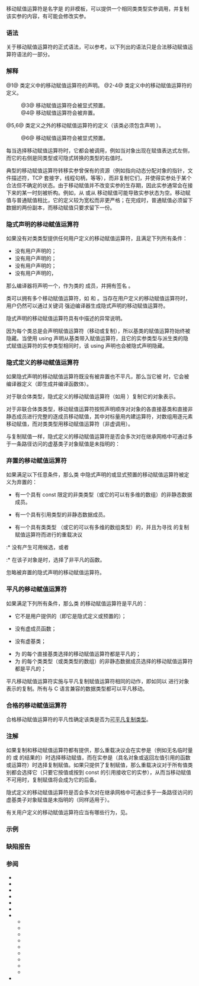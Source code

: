 {{title|移动赋值运算符}}
{{cpp/language/classes/navbar}}

移动赋值运算符是名字是 {{c/core|1=operator=}} 的非模板{{rlp|member functions|非静态成员函数}}，可以提供一个相同类类型实参调用，并复制该实参的内容，有可能会修改实参。

===语法===
关于移动赋值运算符的正式语法，可以参考{{rlp|function|函数声明}}。以下列出的语法只是合法移动赋值运算符语法的一部分。
{{sdsc begin}}
{{sdsc|num=1|{{spar|返回类型}} {{ttb|1=operator=(}}{{spar sep|形参列表}}{{ttb|);}}}}
{{sdsc|num=2|{{spar|返回类型}} {{ttb|1=operator=(}}{{spar sep|形参列表}}{{ttb|)}} {{spar|函数体}}}}
{{sdsc|num=3|{{spar|返回类型}} {{ttb|1=operator=(}}{{spar sep|无默认形参列表}}{{ttb|1=) = default;}}}}
{{sdsc|num=4|{{spar|返回类型}} {{ttb|1=operator=(}}{{spar sep|形参列表}}{{ttb|1=) = delete;}}}}
{{sdsc|num=5|{{spar|返回类型}} {{spar sep|类名}}{{ttb|::}}{{ttb|1=operator=(}}{{spar sep|形参列表}}{{ttb|)}} {{spar|函数体}}}}
{{sdsc|num=6|{{spar|返回类型}} {{spar sep|类名}}{{ttb|::}}{{ttb|1=operator=(}}{{spar sep|无默认形参列表}}{{ttb|1=) = default;}}}}
{{sdsc end}}

{{par begin}}
{{par|{{spar|类名}}|要声明移动赋值运算符的类，它的类型在以下描述中指定为 {{tt|T}}}}
{{par|{{spar|形参列表}}|只有一个形参的{{rlp|function#形参列表|形参列表}}，该形参的类型是 {{tt|T&amp;&amp;}}，{{c/core|const T&amp;&amp;}}，{{c/core|volatile T&amp;&amp;}} 或 {{c/core|const volatile T&amp;&amp;}}}}
{{par|{{spar|无默认形参列表}}|只有一个形参的{{rlp|function#形参列表|形参列表}}，该形参的类型是 {{tt|T&amp;&amp;}}，{{c/core|const T&amp;&amp;}}，{{c/core|volatile T&amp;&amp;}} 或 {{c/core|const volatile T&amp;&amp;}}，并且没有默认实参}}
{{par|{{spar|函数体}}|移动赋值运算符的{{rlp|constructor|函数体}}}}
{{par|{{spar|返回类型}}|任意类型，但为了和标量类型一致倾向于 {{tt|T&amp;}}}}
{{par end}}

===解释===
@1@ 类定义中的移动赋值运算符的声明。
@2-4@ 类定义中的移动赋值运算符的定义。
:@3@ 移动赋值运算符会被显式预置。
:@4@ 移动赋值运算符会被弃置。
@5,6@ 类定义之外的移动赋值运算符的定义（该类必须包含声明 {{v|1}}）。
:@6@ 移动赋值运算符会被显式预置。

{{source|1=
struct X
{
    X&amp; operator=(X&amp;&amp; other);    // 移动赋值运算符
//  X operator=(const X other); // 错误：形参类型不正确
};

union Y
{
    // 移动赋值运算符并不一定要完全遵循上述列出的语法，
    // 它们只需要在不违反上述限制的情况下遵循通常函数声明的语法
    auto operator=(Y&amp;&amp; other) -&gt; Y&amp;;       // OK：尾随返回类型
    Y&amp; operator=(this Y&amp;&amp; self, Y&amp; other); // OK：显式对象形参
//  Y&amp; operator=(Y&amp;&amp;, int num = 1);        // 错误：有其他非对象形参
};
}}

每当{{rlp|overload resolution|重载决议}}选择移动赋值运算符时，它都会被调用，例如当对象出现在赋值表达式左侧，而它的右侧是同类型或可隐式转换的类型的右值时。

典型的移动赋值运算符转移实参曾保有的资源（例如指向动态分配对象的指针，文件描述符，TCP 套接字，线程句柄，等等），而非复制它们，并使得实参处于某个合法但不确定的状态。由于移动赋值并不改变实参的生存期，因此实参通常会在接下来的某一时刻被析构。例如，从 {{lc|std::string}} 或从 {{lc|std::vector}} 移动赋值可能导致实参状态为空。移动赋值与普通赋值相比，它的定义较为宽松而非更严格；在完成时，普通赋值必须留下数据的两份副本，而移动赋值只要求留下一份。

===隐式声明的移动赋值运算符===
如果没有对类类型提供任何用户定义的移动赋值运算符，且满足下列所有条件：
* 没有用户声明的{{rlp|copy constructor|复制构造函数}}；
* 没有用户声明的{{rlp|move constructor|移动构造函数}}；
* 没有用户声明的{{rlp|copy assignment|复制赋值运算符}}；
* 没有用户声明的{{rlp|destructor|析构函数}}，
那么编译器将声明一个，作为类的 {{c/core|inline public}} 成员，并拥有签名 {{c|1=T&amp; T::operator=(T&amp;&amp;)}}。

类可以拥有多个移动赋值运算符，如 {{c|1=T&amp; T::operator=(const T&amp;&amp;)}} 和 {{c|1=T&amp; T::operator=(T&amp;&amp;)}}。当存在用户定义的移动赋值运算符时，用户仍然可以通过关键词 {{tt|default}} 强迫编译器生成隐式声明的移动赋值运算符。

隐式声明的移动赋值运算符具有{{rev inl|until=c++17|{{rlp|except spec|动态异常说明}}}}{{rev inl|since=c++17|{{rlp|noexcept spec|noexcept 说明}}}}中描述的异常说明。

因为每个类总是会声明赋值运算符（移动或复制），所以基类的赋值运算符始终被隐藏。当使用 using 声明从基类带入赋值运算符，且它的实参类型与派生类的隐式赋值运算符的实参类型相同时，该 using 声明也会被隐式声明隐藏。

===隐式定义的移动赋值运算符===
如果隐式声明的移动赋值运算符既没有被弃置也不平凡，那么当它被 {{rlp|definition#ODR 式使用|ODR 式使用}}{{rev inl|since=c++14|&lt;!-- P0859R0 --&gt;或用于{{rlp|constant expression#常量求值所需要的函数与变量|常量求值}}}}时，它会被编译器定义（即生成并编译函数体）。

对于联合体类型，隐式定义的移动赋值运算符（如用 {{lc|std::memmove}}）复制它的对象表示。

对于非联合体类类型，移动赋值运算符按照声明顺序对对象的各直接基类和直接非静态成员进行完整的逐成员移动赋值，其中对标量用内建运算符，对数组用逐元素移动赋值，而对类类型用移动赋值运算符（非虚调用）。

{{rrev multi|since1=c++14|since2=c++23
|rev1=如果满足下列所有条件，那么类 {{tt|T}} 的隐式定义的复制赋值运算符是 {{rlpt|constexpr}}：
* {{tt|T}} 是[[cpp/named req/LiteralType|字面类型]]，且
* 移动每个直接基类子对象时选中的赋值运算符都是 constexpr 函数，且
* 移动 {{tt|T}} 的每个类（或它的数组）类型的数据成员时选中的赋值运算符都是 constexpr 函数。
|rev2=类 {{tt|T}} 的隐式定义的复制赋值运算符是 {{rlpt|constexpr}}。
}}

与复制赋值一样，隐式定义的移动赋值运算符是否会多次对在继承网格中可通过多于一条路径访问的虚基类子对象赋值是未指明的：
{{source|1=
struct V
{
    V&amp; operator=(V&amp;&amp; other)
    {
        // 这可能会被调用一或两次
        // 如果调用两次，那么 'other' 是刚被移动的 V 子对象
        return *this;
    }
};
struct A : virtual V {}; // operator= 调用 V::operator=
struct B : virtual V {}; // operator= 调用 V::operator=
struct C : B, A {};      // operator= 调用 B::operator=，然后调用 A::operator=
                         // 但可能只调用一次 V::operator=

int main()
{
    C c1, c2;
    c2 = std::move(c1);
}
}}

===弃置的移动赋值运算符===
如果满足以下任意条件，那么类 {{tt|T}} 中隐式声明的或显式预置的移动赋值运算符被定义为弃置的：
* {{tt|T}} 有一个具有 const 限定的非类类型（或它的可以有多维的数组）的非静态数据成员。
* {{tt|T}} 有一个具有引用类型的非静态数据成员。
* {{tt|T}} 有一个具有类类型 {{tt|M}}（或它的可以有多维的数组类型）的{{rlp|object#潜在构造的子对象|潜在构造的子对象}}，并且为寻找 {{tt|M}} 的复制赋值运算符而进行的重载决议
:* 没有产生可用候选，或者
:* 在该子对象是{{rlp|union#联合体式的类|变体成员}}时，选择了非平凡的函数。

{{rlp|overload resolution|重载决议}}忽略被弃置的隐式声明的移动赋值运算符。

===平凡的移动赋值运算符===
如果满足下列所有条件，那么类 {{tt|T}} 的移动赋值运算符是平凡的：
* 它不是用户提供的（即它是隐式定义或预置的）；
* {{tt|T}} 没有虚成员函数；
* {{tt|T}} 没有虚基类；
* 为 {{tt|T}} 的每个直接基类选择的移动赋值运算符都是平凡的；
* 为 {{tt|T}} 的每个类类型（或类类型的数组）的非静态数据成员选择的移动赋值运算符都是平凡的；

平凡移动赋值运算符实施与平凡复制赋值运算符相同的动作，即如同以 {{lc|std::memmove}} 进行对象表示的复制。所有与 C 语言兼容的数据类型都可以平凡移动。

===合格的移动赋值运算符===
{{cpp/language/eligible special member function|移动赋值运算符}}

合格移动赋值运算符的平凡性确定该类是否为[[cpp/named req/TriviallyCopyable|可平凡复制类型]]。

===注解===
如果复制和移动赋值运算符都有提供，那么重载决议会在实参是{{rlp|value category|''右值''}}（例如无名临时量的{{rlp|value category|''纯右值''}} 或 {{lc|std::move}} 的结果的{{rlp|value category|''亡值''}}）时选择移动赋值，而在实参是{{rlp|value category|''左值''}}（具名对象或返回左值引用的函数或运算符）时选择复制赋值。如果只提供了复制赋值，那么重载决议对于所有值类别都会选择它（只要它按值或按到 const 的引用接收它的实参），从而当移动赋值不可用时，复制赋值将会成为它的后备。

隐式定义的移动赋值运算符是否会多次对在继承网格中可通过多于一条路径访问的虚基类子对象赋值是未指明的（同样适用于{{rlp|copy assignment|复制赋值}}）。

有关用户定义的移动赋值运算符应当有哪些行为，见{{rlp|operators#赋值运算符|赋值运算符重载}}。

===示例===
{{example
|code=
#include &lt;iostream&gt;
#include &lt;string&gt;
#include &lt;utility&gt;

struct A
{
    std::string s;
    
    A() : s("测试") {}
    
    A(const A&amp; o) : s(o.s) { std::cout &lt;&lt; "移动失败！\n"; }
    
    A(A&amp;&amp; o) : s(std::move(o.s)) {}
    
    A&amp; operator=(const A&amp; other)
    {
         s = other.s;
         std::cout &lt;&lt; "复制赋值\n";
         return *this;
    }
    
    A&amp; operator=(A&amp;&amp; other)
    {
         s = std::move(other.s);
         std::cout &lt;&lt; "移动赋值\n";
         return *this;
    }
};

A f(A a) { return a; }

struct B : A
{
    std::string s2; 
    int n;
    // 隐式移动赋值运算符 B&amp; B::operator=(B&amp;&amp;)
    // 调用 A 的移动赋值运算符
    // 调用 s2 的移动赋值运算符
    // 并进行 n 的逐位复制
};

struct C : B
{
    ~C() {} // 析构函数阻止隐式移动赋值
};

struct D : B
{
    D() {}
    ~D() {} // 析构函数本会阻止隐式移动赋值
    D&amp; operator=(D&amp;&amp;) = default; // 无论如何都强制移动赋值
};

int main()
{
    A a1, a2;
    std::cout &lt;&lt; "尝试从右值临时量移动赋值 A\n";
    a1 = f(A()); // 从右值临时量移动赋值
    std::cout &lt;&lt; "尝试从亡值移动赋值 A\n";
    a2 = std::move(a1); // 从亡值移动赋值
    
    std::cout &lt;&lt; "\n尝试移动赋值 B\n";
    B b1, b2;
    std::cout &lt;&lt; "移动前，b1.s = \"" &lt;&lt; b1.s &lt;&lt; "\"\n";
    b2 = std::move(b1); // 调用隐式移动赋值
    std::cout &lt;&lt; "移动后，b1.s = \"" &lt;&lt; b1.s &lt;&lt; "\"\n";
    
    std::cout &lt;&lt; "\n尝试移动赋值 C\n";
    C c1, c2;
    c2 = std::move(c1); // 调用复制赋值运算符
    
    std::cout &lt;&lt; "\n尝试移动赋值 D\n";
    D d1, d2;
    d2 = std::move(d1);
}
|output=
尝试从右值临时量移动赋值 A
移动赋值
尝试从亡值移动赋值 A
移动赋值

尝试移动赋值 B
移动前，b1.s = "测试"
移动赋值
移动后，b1.s = "" &lt;!-- 注： gcc 4.7.1 仍打印 "test" ， clang 3.1 正常 --&gt;

尝试移动赋值 C
复制赋值

尝试移动赋值 D
移动赋值
}}

===缺陷报告===
{{dr list begin}}
{{dr list item|wg=cwg|dr=1353|std=C++11|before=弃置隐式声明的移动赋值运算符的条件没有考虑多维数组类型|after=考虑这些类型}}
{{dr list item|wg=cwg|dr=1402|std=C++11|before=会调用非平凡复制赋值运算符的预置移动赋值运算符被弃置；&lt;br&gt;被弃置的预置移动赋值运算符仍参与重载决议|after=允许调用这种复制赋值运算符；&lt;br&gt;使重载决议将忽略它}}
{{dr list item|wg=cwg|dr=1806|std=C++11|before=涉及虚基类的预置移动赋值运算符的规定缺失|after=已添加}}
{{dr list item|wg=cwg|dr=2094|std=C++11|before=volatile 子对象使预置的移动赋值运算符非平凡（{{cwg|496}}）|after=平凡性不受影响}}
{{dr list item|wg=cwg|dr=2180|std=C++11|before=类 {{tt|T}} 的预置的复制赋值运算符在 {{tt|T}} 是抽象类且拥有&lt;br&gt;无法被复制赋值的直接虚基类时不会被定义为弃置|after=此时会被定义为弃置}}
{{dr list item|wg=cwg|dr=2595|std=C++20|before=对于一个移动赋值运算符，如果存在其他更受约束但&lt;br&gt;无法满足关联约束的移动赋值运算符，那么它无法合格|after=此时它可以合格}}
{{dr list item|wg=cwg|dr=2690|std=C++11|before=隐式定义的联合体类型的移动赋值运算符不会复制对象表示|after=会复制对象表示}}
{{dr list end}}

===参阅===
* {{rlp|constructor|构造函数}}
* {{rlp|converting constructor|转换构造函数}}
* {{rlp|copy assignment|复制赋值}}
* {{rlp|copy constructor|复制构造函数}}
* {{rlp|default constructor|默认构造函数}}
* {{rlp|destructor|析构函数}}
* {{rlp|initialization|初始化}}
** {{rlp|aggregate initialization|聚合初始化}}
** {{rlp|constant initialization|常量初始化}}
** {{rlp|copy initialization|复制初始化}}
** {{rlp|default initialization|默认初始化}}
** {{rlp|direct initialization|直接初始化}}
** {{rlp|list initialization|列表初始化}}
** {{rlp|reference initialization|引用初始化}}
** {{rlp|value initialization|值初始化}}
** {{rlp|zero initialization|零初始化}}
* {{rlp|move constructor|移动构造函数}}

{{langlinks|de|en|es|fr|it|ja|pt|ru}}